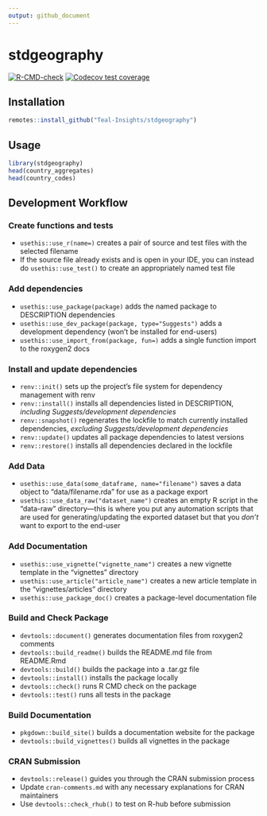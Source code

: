 ```yaml
---
output: github_document
---
```


# stdgeography

<!-- badges: start -->
[![R-CMD-check](https://github.com/Teal-Insights/stdgeography/actions/workflows/R-CMD-check.yaml/badge.svg)](https://github.com/Teal-Insights/stdgeography/actions/workflows/R-CMD-check.yaml)
[![Codecov test coverage](https://codecov.io/gh/Teal-Insights/stdgeography/graph/badge.svg)](https://app.codecov.io/gh/Teal-Insights/stdgeography)
<!-- badges: end -->

## Installation

```r
remotes::install_github("Teal-Insights/stdgeography")
```

## Usage

```r
library(stdgeography)
head(country_aggregates)
head(country_codes)
```

## Development Workflow

### Create functions and tests

- `usethis::use_r(name=)` creates a pair of source and test files with
  the selected filename
- If the source file already exists and is open in your IDE, you can
  instead do `usethis::use_test()` to create an appropriately named test
  file

### Add dependencies

- `usethis::use_package(package)` adds the named package to DESCRIPTION
  dependencies
- `usethis::use_dev_package(package, type="Suggests")` adds a
  development dependency (won’t be installed for end-users)
- `usethis::use_import_from(package, fun=)` adds a single function
  import to the roxygen2 docs

### Install and update dependencies

- `renv::init()` sets up the project’s file system for dependency
  management with renv
- `renv::install()` installs all dependencies listed in DESCRIPTION,
  *including Suggests/development dependencies*
- `renv::snapshot()` regenerates the lockfile to match currently
  installed dependencies, *excluding Suggests/development dependencies*
- `renv::update()` updates all package dependencies to latest versions
- `renv::restore()` installs all dependencies declared in the lockfile

### Add Data

- `usethis::use_data(some_dataframe, name="filename")` saves a data
  object to “data/filename.rda” for use as a package export
- `usethis::use_data_raw("dataset_name")` creates an empty R script in
  the “data-raw” directory—this is where you put any automation scripts
  that are used for generating/updating the exported dataset but that
  you *don’t* want to export to the end-user

### Add Documentation

- `usethis::use_vignette("vignette_name")` creates a new vignette
  template in the “vignettes” directory
- `usethis::use_article("article_name")` creates a new article template
  in the “vignettes/articles” directory
- `usethis::use_package_doc()` creates a package-level documentation
  file

### Build and Check Package

- `devtools::document()` generates documentation files from roxygen2
  comments
- `devtools::build_readme()` builds the README.md file from README.Rmd
- `devtools::build()` builds the package into a .tar.gz file
- `devtools::install()` installs the package locally
- `devtools::check()` runs R CMD check on the package
- `devtools::test()` runs all tests in the package

### Build Documentation

- `pkgdown::build_site()` builds a documentation website for the package
- `devtools::build_vignettes()` builds all vignettes in the package

### CRAN Submission

- `devtools::release()` guides you through the CRAN submission process
- Update `cran-comments.md` with any necessary explanations for CRAN
  maintainers
- Use `devtools::check_rhub()` to test on R-hub before submission